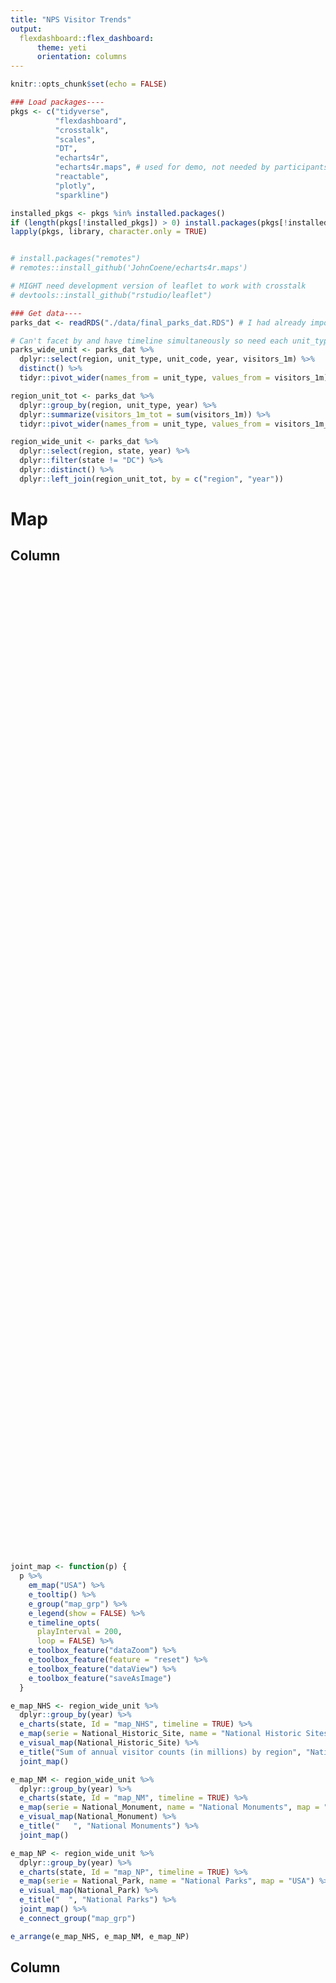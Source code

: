 ```yaml
---
title: "NPS Visitor Trends"
output: 
  flexdashboard::flex_dashboard:
      theme: yeti
      orientation: columns 
---
```

  
```r
knitr::opts_chunk$set(echo = FALSE)

### Load packages----
pkgs <- c("tidyverse",
          "flexdashboard",
          "crosstalk",
          "scales",
          "DT",
          "echarts4r",
          "echarts4r.maps", # used for demo, not needed by participants
          "reactable",
          "plotly",
          "sparkline")

installed_pkgs <- pkgs %in% installed.packages()
if (length(pkgs[!installed_pkgs]) > 0) install.packages(pkgs[!installed_pkgs],dep=TRUE) 
lapply(pkgs, library, character.only = TRUE)


# install.packages("remotes")
# remotes::install_github('JohnCoene/echarts4r.maps')

# MIGHT need development version of leaflet to work with crosstalk
# devtools::install_github("rstudio/leaflet")

### Get data----
parks_dat <- readRDS("./data/final_parks_dat.RDS") # I had already imported and cleaned/summarized the park visits data in a separate scripts
```

```r

# Can't facet by and have timeline simultaneously so need each unit_type in separate col
parks_wide_unit <- parks_dat %>%
  dplyr::select(region, unit_type, unit_code, year, visitors_1m) %>%
  distinct() %>%
  tidyr::pivot_wider(names_from = unit_type, values_from = visitors_1m)

region_unit_tot <- parks_dat %>%
  dplyr::group_by(region, unit_type, year) %>%
  dplyr::summarize(visitors_1m_tot = sum(visitors_1m)) %>%
  tidyr::pivot_wider(names_from = unit_type, values_from = visitors_1m_tot)

region_wide_unit <- parks_dat %>%
  dplyr::select(region, state, year) %>%
  dplyr::filter(state != "DC") %>%
  dplyr::distinct() %>%
  dplyr::left_join(region_unit_tot, by = c("region", "year"))

```

Map
=====================================

Column {style="height:100pc;"}
-------------------------------------

###

```r

joint_map <- function(p) {
  p %>%
    em_map("USA") %>%
    e_tooltip() %>%
    e_group("map_grp") %>%
    e_legend(show = FALSE) %>%
    e_timeline_opts(
      playInterval = 200, 
      loop = FALSE) %>%
    e_toolbox_feature("dataZoom") %>%
    e_toolbox_feature(feature = "reset") %>%
    e_toolbox_feature("dataView") %>%
    e_toolbox_feature("saveAsImage")
  } 

e_map_NHS <- region_wide_unit %>%
  dplyr::group_by(year) %>%
  e_charts(state, Id = "map_NHS", timeline = TRUE) %>%
  e_map(serie = National_Historic_Site, name = "National Historic Sites", map = "USA") %>% 
  e_visual_map(National_Historic_Site) %>%
  e_title("Sum of annual visitor counts (in millions) by region", "National Historic Sites") %>%
  joint_map()

e_map_NM <- region_wide_unit %>%
  dplyr::group_by(year) %>%
  e_charts(state, Id = "map_NM", timeline = TRUE) %>%
  e_map(serie = National_Monument, name = "National Monuments", map = "USA") %>% 
  e_visual_map(National_Monument) %>%
  e_title("   ", "National Monuments") %>%
  joint_map()

e_map_NP <- region_wide_unit %>%
  dplyr::group_by(year) %>%
  e_charts(state, Id = "map_NP", timeline = TRUE) %>%
  e_map(serie = National_Park, name = "National Parks", map = "USA") %>% 
  e_visual_map(National_Park) %>%
  e_title("  ", "National Parks") %>%
  joint_map() %>%
  e_connect_group("map_grp")

e_arrange(e_map_NHS, e_map_NM, e_map_NP)
```

Column {style="height:100pc;"}
-------------------------------------

###

```r

joint_hist <- function(p) {
  p %>%
    e_x_axis(min = 0, max = 11) %>%
    e_tooltip() %>%
    e_group("hist_grp") %>%
    e_legend(show = FALSE) %>%
    e_timeline_opts(
      playInterval = 200,
      loop = FALSE) %>%
    e_toolbox_feature("dataZoom") %>%
    e_toolbox_feature(feature = "reset") %>%
    e_toolbox_feature("dataView") %>%
    e_toolbox_feature("saveAsImage")
}  
  
e_hist_NHS <- parks_wide_unit %>%
  dplyr::group_by(year) %>%
  e_charts(Id = "hist_NHS", timeline = TRUE) %>%
  e_histogram(serie = National_Historic_Site, name = "National Historic Sites", breaks = seq(0, 11, by = .2)) %>%
  e_title("Distribution of annual visitor counts (in millions) across park units", "National Historic Sites") %>%
  joint_hist()
  
e_hist_NM <- parks_wide_unit %>%
  dplyr::group_by(year) %>%
  e_charts(Id = "hist_NM", timeline = TRUE) %>%
  e_histogram(serie = National_Monument, name = "National Monuments", breaks = seq(0, 11, by = .2)) %>%
  e_title("   ", "National Monuments") %>%
  joint_hist()

e_hist_NP <- parks_wide_unit %>%
  dplyr::group_by(year) %>%
  e_charts(Id = "hist_NP", timeline = TRUE) %>%
  e_histogram(serie = National_Park, name = "National Parks", breaks = seq(0, 11, by = .2)) %>%
  e_title("   ", "National Parks") %>%
  joint_hist() %>%
  e_connect_group("hist_grp")

e_arrange(e_hist_NHS, e_hist_NM, e_hist_NP)
```

Time Series by Region & Unit Type
===================================== 

```r
parks_dat_shared <- SharedData$new(
  parks_dat %>% 
    dplyr::select(year, region, unit_type, unit_name, visitors_1m, gas_constant) %>%
    dplyr::mutate(HoverLabel = paste("Park Name: ", unit_name, "<br>Year: ", year, "<br>Visitor Count: ", visitors_1m))
)
  
filter_select("unit_type", "Select a unit type", parks_dat_shared, multiple = FALSE, ~unit_type)

filter_select("region", "Select a region", parks_dat_shared, multiple = FALSE, ~region)
```

```js
function filter_default(){
  document.getElementById("unit_type").getElementsByClassName("selectized")[0].selectize.setValue("National_Park", false);
  document.getElementById("region").getElementsByClassName("selectized")[0].selectize.setValue("IM", false);
}
$(document).ready(filter_default);
```

Column {.tabset .tabset fade}
-------------------------------------

###

```r
  
plot_ly(parks_dat_shared, 
        x = ~year, 
        y = ~visitors_1m, 
        text = ~HoverLabel, # hover information
        hoverinfo ="text",
        color = ~unit_name, 
        type = 'scatter', 
        mode = 'lines') %>%
          layout(title = 'Trends in Visitor Counts at NPS Units, 1985 - 2015',
         xaxis = list(
           title = 'Year',
           showspikes = TRUE,
           spikemode  = "across", # draw line across plot
           spikedash = "dot",
           spikecolor = "red",
           spikesnap = "data",
           spikethickness = 2),
         yaxis = list (title = 'Annual Visitor Count (in Millions)'))
```

###

```r
DT::datatable(
    parks_dat_shared,
    class="compact stripe",
    rownames= FALSE,
    extensions = 'Buttons',
    options = list(
      autoWidth = TRUE,
      dom = 'Blfrtip',
                   buttons = c('copy', 'csv', 'excel', 'pdf', 'print'),
                   lengthMenu = list(c(15,30,50,-1),
                                     c(15,30,50,"All")),
                   columnDefs = list(list(visible=FALSE, targets=3),
                                     list(width = '100px', targets = 1:3))
))
```

About this Dashboard
=====================================

### 

```r

plot_ly(parks_dat_shared,
        x = ~gas_constant, 
        y = ~visitors_1m, 
        color = ~unit_type, 
        type = 'scatter', 
        mode = 'points') %>%
  layout(title = 'Visitor Counts vs National Gas Averages, 1985 - 2015',
         xaxis = list(
           title = 'Gas Price')
         )
```

### Data source

The data used in this dashboard come from....  can be found at
[give a name](https://)
